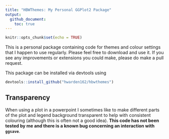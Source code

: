 ```yaml
---
title: "HBWThemes: My Personal GGPlot2 Package"
output: 
  github_document:
    toc: true
---
```


```r
knitr::opts_chunk$set(echo = TRUE)
```

This is a personal package containing code for themes and colour settings that I happen to use regularly. Please feel free to download and use it. If you see any improvements or extensions you could make, please do make a pull request.

This package can be installed via devtools using

```r
devtools::install_github("hwarden162/hbwthemes")
```

## Transparency

When using a plot in a powerpoint I sometimes like to make different parts of the plot and legend background transparent to help with consistent colouring (although this is often not a good idea). **This code has not been tested by me and there is a known bug concerning an interaction with `ggsave`**.

